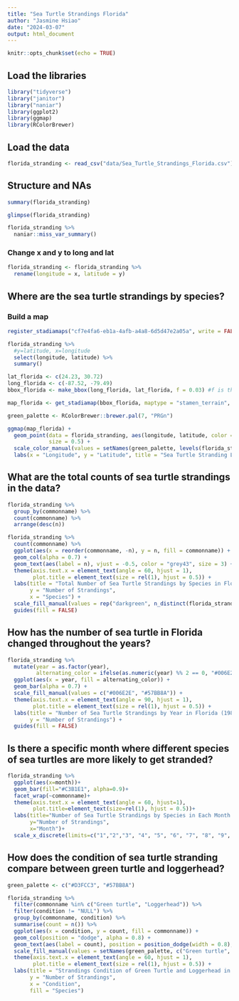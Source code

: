 ```yaml
---
title: "Sea Turtle Strandings Florida"
author: "Jasmine Hsiao"
date: "2024-03-07"
output: html_document
---
```


```r
knitr::opts_chunk$set(echo = TRUE)
```

## Load the libraries
```r
library("tidyverse")
library("janitor")
library("naniar")
library(ggplot2)
library(ggmap)
library(RColorBrewer)
```

## Load the data
```r
florida_stranding <- read_csv("data/Sea_Turtle_Strandings_Florida.csv") %>% clean_names()
```

## Structure and NAs
```r
summary(florida_stranding)
```

```r
glimpse(florida_stranding)
```

```r
florida_stranding %>% 
  naniar::miss_var_summary()
```
### Change x and y to long and lat
```r
florida_stranding <- florida_stranding %>% 
  rename(longitude = x, latitude = y)
```

## Where are the sea turtle strandings by species?
### Build a map
```r
register_stadiamaps("cf7e4fa6-eb1a-4afb-a4a8-6d5d47e2a05a", write = FALSE) #API Key
```

```r
florida_stranding %>% 
  #y=latitude, x=longitude
  select(longitude, latitude) %>% 
  summary()
```

```r
lat_florida <- c(24.23, 30.72)
long_florida <- c(-87.52, -79.49)
bbox_florida <- make_bbox(long_florida, lat_florida, f = 0.03) #f is the fraction of the bounding box to add to the range
```

```r
map_florida <- get_stadiamap(bbox_florida, maptype = "stamen_terrain", zoom=7)
```

```r
green_palette <- RColorBrewer::brewer.pal(7, "PRGn")

ggmap(map_florida) + 
  geom_point(data = florida_stranding, aes(longitude, latitude, color = commonname), 
             size = 0.5) +
  scale_color_manual(values = setNames(green_palette, levels(florida_stranding$commonname))) +
  labs(x = "Longitude", y = "Latitude", title = "Sea Turtle Stranding Locations in Florida by Species")
```
## What are the total counts of sea turtle strandings in the data?
```r
florida_stranding %>% 
  group_by(commonname) %>% 
  count(commonname) %>% 
  arrange(desc(n))
```
```r
florida_stranding %>% 
  count(commonname) %>%
  ggplot(aes(x = reorder(commonname, -n), y = n, fill = commonname)) +
  geom_col(alpha = 0.7) +
  geom_text(aes(label = n), vjust = -0.5, color = "grey43", size = 3) +
  theme(axis.text.x = element_text(angle = 60, hjust = 1),
        plot.title = element_text(size = rel(1), hjust = 0.5)) +
  labs(title = "Total Number of Sea Turtle Strandings by Species in Florida Through the Years",
       y = "Number of Strandings",
       x = "Species") +
  scale_fill_manual(values = rep("darkgreen", n_distinct(florida_stranding$commonname)))+
  guides(fill = FALSE)
```
## How has the number of sea turtle in Florida changed throughout the years?
```r
florida_stranding %>% 
  mutate(year = as.factor(year),
         alternating_color = ifelse(as.numeric(year) %% 2 == 0, "#006E2E", "#57BB8A")) %>% 
  ggplot(aes(x = year, fill = alternating_color)) +
  geom_bar(alpha = 0.7) +
  scale_fill_manual(values = c("#006E2E", "#57BB8A")) +
  theme(axis.text.x = element_text(angle = 90, hjust = 1),
        plot.title = element_text(size = rel(1), hjust = 0.5)) +
  labs(title = "Number of Sea Turtle Strandings by Year in Florida (1980-2022)",
       y = "Number of Strandings") +
  guides(fill = FALSE)
```


## Is there a specific month where different species of sea turtles are more likely to get stranded?
```r
florida_stranding %>% 
  ggplot(aes(x=month))+
  geom_bar(fill="#C3B1E1", alpha=0.9)+
  facet_wrap(~commonname)+ 
  theme(axis.text.x = element_text(angle = 60, hjust=1),
        plot.title=element_text(size=rel(1), hjust = 0.5))+
  labs(title="Number of Sea Turtle Strandings by Species in Each Month in Florida",
       y="Number of Strandings",
       x="Month")+
  scale_x_discrete(limits=c("1","2","3", "4", "5", "6", "7", "8", "9", "10", "11", "12"))
```

## How does the condition of sea turtle stranding compare between green turtle and loggerhead? 
```r
green_palette <- c("#D3FCC3", "#57BB8A")

florida_stranding %>% 
  filter(commonname %in% c("Green turtle", "Loggerhead")) %>% 
  filter(condition != "NULL") %>% 
  group_by(commonname, condition) %>%
  summarise(count = n()) %>%
  ggplot(aes(x = condition, y = count, fill = commonname)) + 
  geom_col(position = "dodge", alpha = 0.8) +
  geom_text(aes(label = count), position = position_dodge(width = 0.8), vjust = -0.5, color = "grey43", size = 3) +
  scale_fill_manual(values = setNames(green_palette, c("Green turtle", "Loggerhead"))) + 
  theme(axis.text.x = element_text(angle = 60, hjust = 1),
        plot.title = element_text(size = rel(1), hjust = 0.5)) +
  labs(title = "Strandings Condition of Green Turtle and Loggerhead in Florida",
       y = "Number of Strandings",
       x = "Condition",
       fill = "Species")
```




